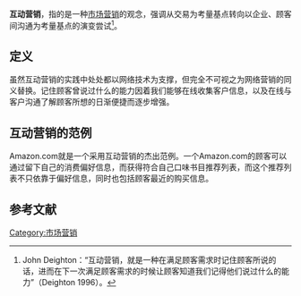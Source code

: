 '''互动营销'''，指的是一种[[市场营销|市场营销]]的观念，强调从交易为考量基点转向以企业、顾客间沟通为考量基点的演变尝试<ref>John Deighton：“互动营销，就是一种在满足顾客需求时记住顾客所说的话，进而在下一次满足顾客需求的时候让顾客知道我们记得他们说过什么的能力”（Deighton 1996）。</ref>。

==定义==
虽然互动营销的实践中处处都以网络技术为支撑，但完全不可视之为网络营销的同义替换。记住顾客曾说过什么的能力因着我们能够在线收集客户信息，以及在线与客户沟通了解顾客所想的日渐便捷而逐步增强。

==互动营销的范例==
Amazon.com就是一个采用互动营销的杰出范例。一个Amazon.com的顾客可以通过留下自己的消费偏好信息，而获得符合自己口味书目推荐列表，而这个推荐列表不只依靠于偏好信息，同时也包括顾客最近的购买信息。

==参考文献==
<div class="references-small">
<references></references>
</div>

{{Marketing-stub}}
[[Category:市场营销|Category:市场营销]]